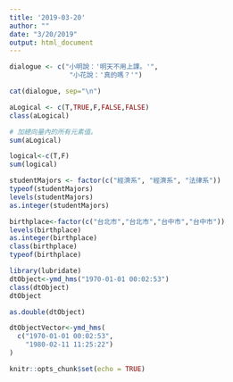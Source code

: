 ---
title: '2019-03-20'
author: ""
date: "3/20/2019"
output: html_document
---
```{r}

dialogue <- c("小明說：'明天不用上課。'",
               "小花說：'真的嗎？'")

cat(dialogue, sep="\n")
```
```{r}
aLogical <- c(T,TRUE,F,FALSE,FALSE)
class(aLogical)
```

```{r}
# 加總向量內的所有元素值。
sum(aLogical)
```

```{r}
logical<-c(T,F)
sum(logical)
```

```{r}
studentMajors <- factor(c("經濟系", "經濟系", "法律系"))
typeof(studentMajors)
levels(studentMajors)
as.integer(studentMajors)
```

```{r}
birthplace<-factor(c("台北市","台北市","台中市","台中市"))
levels(birthplace)
as.integer(birthplace)
class(birthplace)
typeof(birthplace)

```

```{r}
library(lubridate)
dtObject<-ymd_hms("1970-01-01 00:02:53") 
class(dtObject)
dtObject
```

```{r}
as.double(dtObject)
```

```{r}
dtObjectVector<-ymd_hms(
  c("1970-01-01 00:02:53",
    "1980-02-11 11:25:22")
)
```

```{r setup, include=FALSE}
knitr::opts_chunk$set(echo = TRUE)
```

